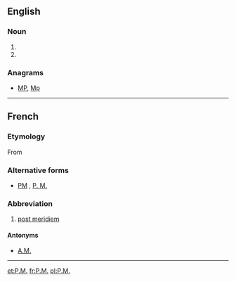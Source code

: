 {{also|PM|Pm|pm|P.M.|P. M.|p.m.|p. m.|.pm}}
==English==

===Noun===
{{en-noun|?}}

# {{alternative spelling of|p.m.|lang=en}}
# {{alternative spelling of|PM|lang=en}}

===Anagrams===
* [[MP#English|MP]], [[Mp#English|Mp]]

----
==French==
===Etymology===
From {{etyl|la|fr}} {{m|la|post meridiem}}
===Alternative forms===
* [[PM]] , [[P. M.]]
===Abbreviation===
{{head|fr|abbreviation}}
# [[post meridiem]]
====Antonyms====
* {{sense|post meridiem}} [[A.M.]]
----
[[et:P.M.]]
[[fr:P.M.]]
[[pl:P.M.]]